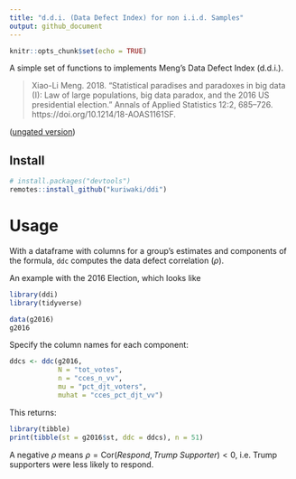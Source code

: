 ```yaml
---
title: "d.d.i. (Data Defect Index) for non i.i.d. Samples"
output: github_document
---
```


```r
knitr::opts_chunk$set(echo = TRUE)
```

A simple set of functions to implements Meng's Data Defect Index (d.d.i.).  

> Xiao-Li Meng. 2018. "Statistical paradises and paradoxes in big data (I): Law of large populations,  big data paradox, and the 2016 US presidential election." Annals of Applied  Statistics 12:2, 685–726. https://doi.org/10.1214/18-AOAS1161SF. 

([ungated version](https://statistics.fas.harvard.edu/files/statistics-2/files/statistical_paradises_and_paradoxes.pdf))


## Install

```r
# install.packages("devtools")
remotes::install_github("kuriwaki/ddi")
```



# Usage

With a dataframe with columns for a group's estimates and components of the formula, `ddc` computes the data defect correlation ($\rho$).

An example with the 2016 Election, which looks like

```r
library(ddi)
library(tidyverse)

data(g2016)
g2016
```

Specify the column names for each component:
```r
ddcs <- ddc(g2016, 
            N = "tot_votes",
            n = "cces_n_vv",
            mu = "pct_djt_voters", 
            muhat = "cces_pct_djt_vv")
```

This returns:

```r
library(tibble)
print(tibble(st = g2016$st, ddc = ddcs), n = 51)
```


A negative $\rho$ means  $\rho = \text{Cor}(\textit{Respond}, \textit{Trump Supporter}) < 0$, i.e. Trump supporters were less likely to respond. 

